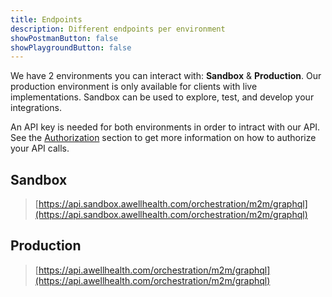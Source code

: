 ```yaml
---
title: Endpoints
description: Different endpoints per environment
showPostmanButton: false
showPlaygroundButton: false
---
```


We have 2 environments you can interact with: **Sandbox** & **Production**. Our production environment is only available for clients with live implementations. Sandbox can be used to explore, test, and develop your integrations.

An API key is needed for both environments in order to intract with our API. See the [Authorization](/awell-orchestration/api-reference/overview/authorization) section to get more information on how to authorize your API calls.

## Sandbox

> [https://api.sandbox.awellhealth.com/orchestration/m2m/graphql](https://api.sandbox.awellhealth.com/orchestration/m2m/graphql)

## Production

> [https://api.awellhealth.com/orchestration/m2m/graphql](https://api.awellhealth.com/orchestration/m2m/graphql)
